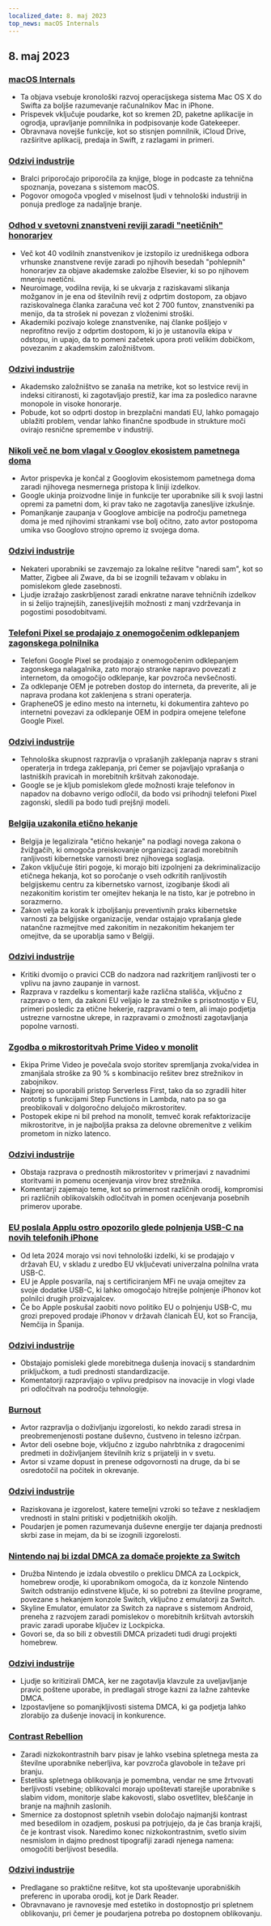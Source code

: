 ```yaml
---
localized_date: 8. maj 2023
top_news: macOS Internals
---
```


## 8. maj 2023

### [macOS Internals](https://gist.github.com/kconner/cff08fe3e0bb857ea33b47d965b3e19f)

- Ta objava vsebuje kronološki razvoj operacijskega sistema Mac OS X do Swifta za boljše razumevanje računalnikov Mac in iPhone.
- Prispevek vključuje poudarke, kot so kremen 2D, paketne aplikacije in ogrodja, upravljanje pomnilnika in podpisovanje kode Gatekeeper.
- Obravnava novejše funkcije, kot so stisnjen pomnilnik, iCloud Drive, razširitve aplikacij, predaja in Swift, z razlagami in primeri.

### [Odzivi industrije](http://news.ycombinator.com/item?id=35847715)

- Bralci priporočajo priporočila za knjige, bloge in podcaste za tehnična spoznanja, povezana s sistemom macOS.
- Pogovor omogoča vpogled v miselnost ljudi v tehnološki industriji in ponuja predloge za nadaljnje branje.

### [Odhod v svetovni znanstveni reviji zaradi "neetičnih" honorarjev](https://www.theguardian.com/science/2023/may/07/too-greedy-mass-walkout-at-global-science-journal-over-unethical-fees)

- Več kot 40 vodilnih znanstvenikov je izstopilo iz uredniškega odbora vrhunske znanstvene revije zaradi po njihovih besedah "pohlepnih" honorarjev za objave akademske založbe Elsevier, ki so po njihovem mnenju neetični.
- Neuroimage, vodilna revija, ki se ukvarja z raziskavami slikanja možganov in je ena od številnih revij z odprtim dostopom, za objavo raziskovalnega članka zaračuna več kot 2 700 funtov, znanstveniki pa menijo, da ta strošek ni povezan z vloženimi stroški.
- Akademiki pozivajo kolege znanstvenike, naj članke pošljejo v neprofitno revijo z odprtim dostopom, ki jo je ustanovila ekipa v odstopu, in upajo, da to pomeni začetek upora proti velikim dobičkom, povezanim z akademskim založništvom.

### [Odzivi industrije](http://news.ycombinator.com/item?id=35848894)

- Akademsko založništvo se zanaša na metrike, kot so lestvice revij in indeksi citiranosti, ki zagotavljajo prestiž, kar ima za posledico naravne monopole in visoke honorarje.
- Pobude, kot so odprti dostop in brezplačni mandati EU, lahko pomagajo ublažiti problem, vendar lahko finančne spodbude in strukture moči ovirajo resnične spremembe v industriji.

### [Nikoli več ne bom vlagal v Googlov ekosistem pametnega doma](https://www.androidauthority.com/google-smart-home-3319869/)

- Avtor prispevka je končal z Googlovim ekosistemom pametnega doma zaradi njihovega nesmernega pristopa k liniji izdelkov.
- Google ukinja proizvodne linije in funkcije ter uporabnike sili k svoji lastni opremi za pametni dom, ki prav tako ne zagotavlja zanesljive izkušnje.
- Pomanjkanje zaupanja v Googlove ambicije na področju pametnega doma je med njihovimi strankami vse bolj očitno, zato avtor postopoma umika vso Googlovo strojno opremo iz svojega doma.

### [Odzivi industrije](http://news.ycombinator.com/item?id=35849060)

- Nekateri uporabniki se zavzemajo za lokalne rešitve "naredi sam", kot so Matter, Zigbee ali Zwave, da bi se izognili težavam v oblaku in pomislekom glede zasebnosti.
- Ljudje izražajo zaskrbljenost zaradi enkratne narave tehničnih izdelkov in si želijo trajnejših, zanesljivejših možnosti z manj vzdrževanja in pogostimi posodobitvami.

### [Telefoni Pixel se prodajajo z onemogočenim odklepanjem zagonskega polnilnika](https://www.fitzsim.org/blog/?p=545)

- Telefoni Google Pixel se prodajajo z onemogočenim odklepanjem zagonskega nalagalnika, zato morajo stranke napravo povezati z internetom, da omogočijo odklepanje, kar povzroča nevšečnosti.
- Za odklepanje OEM je potreben dostop do interneta, da preverite, ali je naprava prodana kot zaklenjena s strani operaterja.
- GrapheneOS je edino mesto na internetu, ki dokumentira zahtevo po internetni povezavi za odklepanje OEM in podpira omejene telefone Google Pixel.

### [Odzivi industrije](http://news.ycombinator.com/item?id=35852192)

- Tehnološka skupnost razpravlja o vprašanjih zaklepanja naprav s strani operaterja in trdega zaklepanja, pri čemer se pojavljajo vprašanja o lastniških pravicah in morebitnih kršitvah zakonodaje.
- Google se je kljub pomislekom glede možnosti kraje telefonov in napadov na dobavno verigo odločil, da bodo vsi prihodnji telefoni Pixel zagonski, sledili pa bodo tudi prejšnji modeli.

### [Belgija uzakonila etično hekanje](https://www.law.kuleuven.be/citip/blog/belgium-legalises-ethical-hacking-a-threat-or-an-opportunity-for-cybersecurity/)

- Belgija je legalizirala "etično hekanje" na podlagi novega zakona o žvižgačih, ki omogoča preiskovanje organizacij zaradi morebitnih ranljivosti kibernetske varnosti brez njihovega soglasja.
- Zakon vključuje štiri pogoje, ki morajo biti izpolnjeni za dekriminalizacijo etičnega hekanja, kot so poročanje o vseh odkritih ranljivostih belgijskemu centru za kibernetsko varnost, izogibanje škodi ali nezakonitim koristim ter omejitev hekanja le na tisto, kar je potrebno in sorazmerno.
- Zakon velja za korak k izboljšanju preventivnih praks kibernetske varnosti za belgijske organizacije, vendar ostajajo vprašanja glede natančne razmejitve med zakonitim in nezakonitim hekanjem ter omejitve, da se uporablja samo v Belgiji.

### [Odzivi industrije](http://news.ycombinator.com/item?id=35847860)

- Kritiki dvomijo o pravici CCB do nadzora nad razkritjem ranljivosti ter o vplivu na javno zaupanje in varnost.
- Razprava v razdelku s komentarji kaže različna stališča, vključno z razpravo o tem, da zakoni EU veljajo le za strežnike s prisotnostjo v EU, primeri posledic za etične hekerje, razpravami o tem, ali imajo podjetja ustrezne varnostne ukrepe, in razpravami o zmožnosti zagotavljanja popolne varnosti.

### [Zgodba o mikrostoritvah Prime Video v monolit](https://adrianco.medium.com/so-many-bad-takes-what-is-there-to-learn-from-the-prime-video-microservices-to-monolith-story-4bd0970423d4)

- Ekipa Prime Video je povečala svojo storitev spremljanja zvoka/videa in zmanjšala stroške za 90 % s kombinacijo rešitev brez strežnikov in zabojnikov.
- Najprej so uporabili pristop Serverless First, tako da so zgradili hiter prototip s funkcijami Step Functions in Lambda, nato pa so ga preoblikovali v dolgoročno delujočo mikrostoritev.
- Postopek ekipe ni bil prehod na monolit, temveč korak refaktorizacije mikrostoritve, in je najboljša praksa za delovne obremenitve z velikim prometom in nizko latenco.

### [Odzivi industrije](http://news.ycombinator.com/item?id=35853148)

- Obstaja razprava o prednostih mikrostoritev v primerjavi z navadnimi storitvami in pomenu ocenjevanja virov brez strežnika.
- Komentarji zajemajo teme, kot so primernost različnih orodij, kompromisi pri različnih oblikovalskih odločitvah in pomen ocenjevanja posebnih primerov uporabe.

### [EU poslala Applu ostro opozorilo glede polnjenja USB-C na novih telefonih iPhone](https://www.techradar.com/news/apple-may-not-restrict-usb-c-charging-on-new-iphones-after-all)

- Od leta 2024 morajo vsi novi tehnološki izdelki, ki se prodajajo v državah EU, v skladu z uredbo EU vključevati univerzalna polnilna vrata USB-C.
- EU je Apple posvarila, naj s certificiranjem MFi ne uvaja omejitev za svoje dodatke USB-C, ki lahko omogočajo hitrejše polnjenje iPhonov kot polnilci drugih proizvajalcev.
- Če bo Apple poskušal zaobiti novo politiko EU o polnjenju USB-C, mu grozi prepoved prodaje iPhonov v državah članicah EU, kot so Francija, Nemčija in Španija.

### [Odzivi industrije](http://news.ycombinator.com/item?id=35849043)

- Obstajajo pomisleki glede morebitnega dušenja inovacij s standardnim priključkom, a tudi prednosti standardizacije.
- Komentatorji razpravljajo o vplivu predpisov na inovacije in vlogi vlade pri odločitvah na področju tehnologije.

### [Burnout](https://drewdevault.com/2023/05/01/2023-05-01-Burnout.html)

- Avtor razpravlja o doživljanju izgorelosti, ko nekdo zaradi stresa in preobremenjenosti postane duševno, čustveno in telesno izčrpan.
- Avtor deli osebne boje, vključno z izgubo nahrbtnika z dragocenimi predmeti in doživljanjem številnih kriz s prijatelji in v svetu.
- Avtor si vzame dopust in prenese odgovornosti na druge, da bi se osredotočil na počitek in okrevanje.

### [Odzivi industrije](http://news.ycombinator.com/item?id=35849384)

- Raziskovana je izgorelost, katere temeljni vzroki so težave z neskladjem vrednosti in stalni pritiski v podjetniških okoljih.
- Poudarjen je pomen razumevanja duševne energije ter dajanja prednosti skrbi zase in mejam, da bi se izognili izgorelosti.

### [Nintendo naj bi izdal DMCA za domače projekte za Switch](https://gbatemp.net/threads/nintendo-reportedly-issues-dmca-takedown-for-switch-homebrew-projects-skyline-switch-emulator-development-ceased.632406/)

- Družba Nintendo je izdala obvestilo o preklicu DMCA za Lockpick, homebrew orodje, ki uporabnikom omogoča, da iz konzole Nintendo Switch odstranijo edinstvene ključe, ki so potrebni za številne programe, povezane s hekanjem konzole Switch, vključno z emulatorji za Switch.
- Skyline Emulator, emulator za Switch za naprave s sistemom Android, preneha z razvojem zaradi pomislekov o morebitnih kršitvah avtorskih pravic zaradi uporabe ključev iz Lockpicka.
- Govori se, da so bili z obvestili DMCA prizadeti tudi drugi projekti homebrew.

### [Odzivi industrije](http://news.ycombinator.com/item?id=35846726)

- Ljudje so kritizirali DMCA, ker ne zagotavlja klavzule za uveljavljanje pravic poštene uporabe, in predlagali stroge kazni za lažne zahtevke DMCA.
- Izpostavljene so pomanjkljivosti sistema DMCA, ki ga podjetja lahko zlorabijo za dušenje inovacij in konkurence.

### [Contrast Rebellion](https://contrastrebellion.com/)

- Zaradi nizkokontrastnih barv pisav je lahko vsebina spletnega mesta za številne uporabnike neberljiva, kar povzroča glavobole in težave pri branju.
- Estetika spletnega oblikovanja je pomembna, vendar ne sme žrtvovati berljivosti vsebine; oblikovalci morajo upoštevati starejše uporabnike s slabim vidom, monitorje slabe kakovosti, slabo osvetlitev, bleščanje in branje na majhnih zaslonih.
- Smernice za dostopnost spletnih vsebin določajo najmanjši kontrast med besedilom in ozadjem, poskusi pa potrjujejo, da je čas branja krajši, če je kontrast visok. Naredimo konec nizkokontrastnim, svetlo sivim nesmislom in dajmo prednost tipografiji zaradi njenega namena: omogočiti berljivost besedila.

### [Odzivi industrije](http://news.ycombinator.com/item?id=35850044)

- Predlagane so praktične rešitve, kot sta upoštevanje uporabniških preferenc in uporaba orodij, kot je Dark Reader.
- Obravnavano je ravnovesje med estetiko in dostopnostjo pri spletnem oblikovanju, pri čemer je poudarjena potreba po dostopnem oblikovanju.
